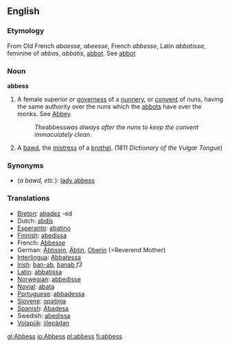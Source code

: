 {{Wikisource1911Enc|Abbess}}
==English==

===Etymology===
From Old French ''abaesse'', ''abeesse'', French ''abbesse'', Latin ''abbatissa'', feminine of ''abbas'', ''abbatis'', [[abbot]]. See [[abbot]]

===Noun===
'''abbess'''
#A female superior or [[governess]] of a [[nunnery]], or [[convent]] of nuns, having the same authority over the nuns which the [[abbots]] have over the monks. See [[Abbey]].
#:''The ''abbess'' was always after the nuns to keep the convent immaculately clean.''
# {{vulgar}} A [[bawd]], the [[mistress]] of a [[brothel]]. (1811 ''Dictionary of the Vulgar Tongue'')

===Synonyms===

* (''a bawd, etc.''): [[lady abbess]]

===Translations===
*[[Breton]]: [[abadez]] {{f}} -ed {{p}}
*Dutch: [[abdis]]
*[[Esperanto]]: [[abatino]]
*[[Finnish]]: [[abedissa]]
*French: [[Abbesse]]
*German: [[Äbtissin]], [[Äbtin]], [[Oberin]] (=Reverend Mother)
*[[Interlingua]]: [[Abbatessa]]
*[[Irish]]: [[ban-ab]], [[banab]] ''f3''
*[[Latin]]: [[abbatissa]]
*[[Norwegian]]: [[abbedisse]]
*[[Novial]]: [[abata]]
* [[Portuguese]]: [[abbadessa]]
*[[Slovene]]: [[opatinja]] {{f}}
*[[Spanish]]: [[Abadesa]]
*Swedish: [[abedissa]]
*[[Volapük]]: [[jilepädan]]

[[gl:Abbess]]
[[io:Abbess]]
[[pl:abbess]]
[[fi:abbess]]